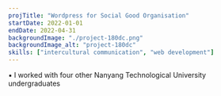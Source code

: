 ```yaml
---
projTitle: "Wordpress for Social Good Organisation"
startDate: 2022-01-01
endDate: 2022-04-31
backgroundImage: "./project-180dc.png"
backgroundImage_alt: "project-180dc"
skills: ["intercultural communication", "web development"]
---
```


▪ I worked with four other <Link to="../../experience/">Nanyang Technological University</Link> undergraduates